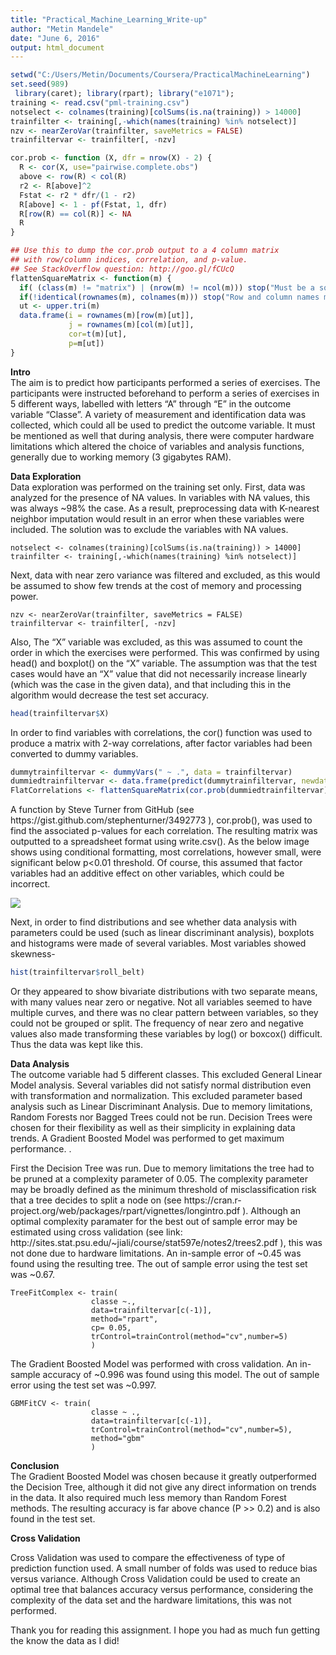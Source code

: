---
title: "Practical_Machine_Learning_Write-up"
author: "Metin Mandele"
date: "June 6, 2016"
output: html_document
---

```{r, echo=FALSE}
setwd("C:/Users/Metin/Documents/Coursera/PracticalMachineLearning")
set.seed(989)
 library(caret); library(rpart); library("e1071"); 
training <- read.csv("pml-training.csv")
notselect <- colnames(training)[colSums(is.na(training)) > 14000]
trainfilter <- training[,-which(names(training) %in% notselect)]
nzv <- nearZeroVar(trainfilter, saveMetrics = FALSE) 
trainfiltervar <- trainfilter[, -nzv]

cor.prob <- function (X, dfr = nrow(X) - 2) {
  R <- cor(X, use="pairwise.complete.obs")
  above <- row(R) < col(R)
  r2 <- R[above]^2
  Fstat <- r2 * dfr/(1 - r2)
  R[above] <- 1 - pf(Fstat, 1, dfr)
  R[row(R) == col(R)] <- NA
  R
}

## Use this to dump the cor.prob output to a 4 column matrix
## with row/column indices, correlation, and p-value.
## See StackOverflow question: http://goo.gl/fCUcQ
flattenSquareMatrix <- function(m) {
  if( (class(m) != "matrix") | (nrow(m) != ncol(m))) stop("Must be a square matrix.") 
  if(!identical(rownames(m), colnames(m))) stop("Row and column names must be equal.")
  ut <- upper.tri(m)
  data.frame(i = rownames(m)[row(m)[ut]],
             j = rownames(m)[col(m)[ut]],
             cor=t(m)[ut],
             p=m[ut])
}

```


**Intro**  
The aim is to predict how participants performed a series of exercises. The participants were instructed beforehand to perform a series of exercises in 5 different ways, labelled with letters "A" through "E" in the outcome variable "Classe". A variety of measurement and identification data was collected, which could all be used to predict the outcome variable. It must be mentioned as well that during analysis, there were computer hardware limitations which altered the choice of variables and analysis functions, generally due to working memory (3 gigabytes RAM). 


**Data Exploration**  
Data exploration was performed on the training set only. First, data was analyzed for the presence of NA values. In variables with NA values, this was always ~98% the case. As a result, preprocessing data with K-nearest neighbor imputation would result in an error when these variables were included. The solution was to exclude the variables with NA values.  
```
notselect <- colnames(training)[colSums(is.na(training)) > 14000]
trainfilter <- training[,-which(names(training) %in% notselect)]
```

Next, data with near zero variance was filtered and excluded, as this would be assumed to show few trends at the cost of memory and processing power.
```
nzv <- nearZeroVar(trainfilter, saveMetrics = FALSE) 
trainfiltervar <- trainfilter[, -nzv]

```
Also, The "X" variable was excluded, as this was assumed to count the order in which the exercises were performed. This was confirmed by using head() and boxplot() on the "X" variable. The assumption was that the test cases would have an "X" value that did not necessarily increase linearly (which was the case in the given data), and that including this in the algorithm would decrease the test set accuracy.

```{r}
head(trainfiltervar$X)
```

In order to find variables with correlations, the cor() function was used to produce a matrix with 2-way correlations, after factor variables had been converted to dummy variables.

```{r}
dummytrainfiltervar <- dummyVars(" ~ .", data = trainfiltervar)
dummiedtrainfiltervar <- data.frame(predict(dummytrainfiltervar, newdata = trainfiltervar))
FlatCorrelations <- flattenSquareMatrix(cor.prob(dummiedtrainfiltervar))
```

A function by Steve Turner from GitHub (see https://gist.github.com/stephenturner/3492773 ), cor.prob(), was used to find the associated p-values for each correlation. The resulting matrix was outputted to a spreadsheet format using write.csv(). As the below image shows using conditional formatting, most correlations, however small, were significant below p<0.01 threshold. Of course, this assumed that factor variables had an additive effect on other variables, which could be incorrect. 

<img src="C:\\Users\\Metin\\Documents\\Coursera\\PracticalMachineLearning\\correlations_screenshot_sub.png">

Next, in order to find distributions and see whether data analysis with parameters could be used (such as linear discriminant analysis), boxplots and histograms were made of several variables. Most variables showed skewness-

```{r, echo=FALSE}
hist(trainfiltervar$roll_belt)
```

Or they appeared to show bivariate distributions with two separate means, with many values near zero or negative. Not all variables seemed to have multiple curves, and there was no clear pattern between variables, so they could not be grouped or split. The frequency of near zero and negative values also made transforming these variables by log() or boxcox() difficult. Thus the data was kept like this. 

**Data Analysis**  
The outcome variable had 5 different classes. This excluded General Linear Model analysis. Several variables did not satisfy normal distribution even with transformation and normalization. This excluded parameter based analysis such as Linear Discriminant Analysis. Due to memory limitations, Random Forests nor Bagged Trees could not be run. Decision Trees were chosen for their flexibility as well as their simplicity in explaining data trends. A Gradient Boosted Model was performed to get maximum performance. .

First the Decision Tree was run. Due to memory limitations the tree had to be pruned at a complexity parameter of 0.05. The complexity parameter may be broadly defined as the minimum threshold of misclassification risk that a tree decides to split a node on (see https://cran.r-project.org/web/packages/rpart/vignettes/longintro.pdf ). Although an optimal complexity paramater for the best out of sample error may be estimated using cross validation (see link: http://sites.stat.psu.edu/~jiali/course/stat597e/notes2/trees2.pdf ), this was not done due to hardware limitations. An in-sample error of ~0.45 was found using the resulting tree. The out of sample error using the test set was ~0.67.
```
TreeFitComplex <- train(
                  classe ~.,
                  data=trainfiltervar[c(-1)],
                  method="rpart",
                  cp= 0.05,
                  trControl=trainControl(method="cv",number=5)
                  )
```


The Gradient Boosted Model was performed with cross validation.   An in-sample accuracy of ~0.996 was found using this model. The out of sample error using the test set was ~0.997. 
```
GBMFitCV <- train(
                  classe ~ .,
                  data=trainfiltervar[c(-1)],
                  trControl=trainControl(method="cv",number=5),
                  method="gbm"
                  )
```

**Conclusion**  
The Gradient Boosted Model was chosen because it greatly outperformed the Decision Tree, although it did not give any direct information on trends in the data. It also required much less memory than Random Forest methods. The resulting accuracy is far above chance (P >> 0.2) and is also found in the test set.

**Cross Validation**

Cross Validation was used to compare the effectiveness of type of prediction function used. A small number of folds was used to reduce bias versus variance. Although Cross Validation could be used to create an optimal tree that balances accuracy versus performance, considering the complexity of the data set and the hardware limitations, this was not performed. 
  
Thank you for reading this assignment. I hope you had as much fun getting the know the data as I did!



